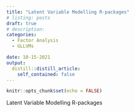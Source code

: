 ```yaml
---
title: "Latent Variable Modelling R-packages"
# listing: posts
draft: true
# description: 
categories:
  - Factor Analysis
  - GLLVMs

date: 10-15-2021
output:
  distill::distill_article:
    self_contained: false
---
```



```r
knitr::opts_chunk$set(echo = FALSE)
```

Latent Variable Modelling R-packages
<!-- create_post("learn RSQL", collection = "leaRn") -->
